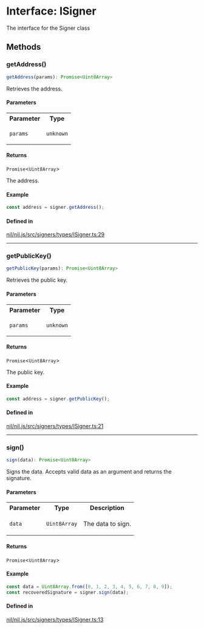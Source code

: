 # Interface: ISigner

The interface for the Signer class

## Methods

### getAddress()

```ts
getAddress(params): Promise<Uint8Array>
```

Retrieves the address.

#### Parameters

<table>
<tr>
<th>Parameter</th>
<th>Type</th>
</tr>
<tr>
<td>

`params`

</td>
<td>

`unknown`

</td>
</tr>
</table>

#### Returns

`Promise`\<`Uint8Array`\>

The address.

#### Example

```ts
const address = signer.getAddress();
```

#### Defined in

[nil/nil.js/src/signers/types/ISigner.ts:29](https://github.com/NilFoundation/nil.js/blob/d8bba16997233f201c54e5c49ccea4dad0518b53/src/signers/types/ISigner.ts#L29)

***

### getPublicKey()

```ts
getPublicKey(params): Promise<Uint8Array>
```

Retrieves the public key.

#### Parameters

<table>
<tr>
<th>Parameter</th>
<th>Type</th>
</tr>
<tr>
<td>

`params`

</td>
<td>

`unknown`

</td>
</tr>
</table>

#### Returns

`Promise`\<`Uint8Array`\>

The public key.

#### Example

```ts
const address = signer.getPublicKey();
```

#### Defined in

[nil/nil.js/src/signers/types/ISigner.ts:21](https://github.com/NilFoundation/nil.js/blob/d8bba16997233f201c54e5c49ccea4dad0518b53/src/signers/types/ISigner.ts#L21)

***

### sign()

```ts
sign(data): Promise<Uint8Array>
```

Signs the data.
Accepts valid data as an argument and returns the signature.

#### Parameters

<table>
<tr>
<th>Parameter</th>
<th>Type</th>
<th>Description</th>
</tr>
<tr>
<td>

`data`

</td>
<td>

`Uint8Array`

</td>
<td>

The data to sign.

</td>
</tr>
</table>

#### Returns

`Promise`\<`Uint8Array`\>

#### Example

```ts
const data = Uint8Array.from([0, 1, 2, 3, 4, 5, 6, 7, 8, 9]);
const recoveredSignature = signer.sign(data);
```

#### Defined in

[nil/nil.js/src/signers/types/ISigner.ts:13](https://github.com/NilFoundation/nil.js/blob/d8bba16997233f201c54e5c49ccea4dad0518b53/src/signers/types/ISigner.ts#L13)
